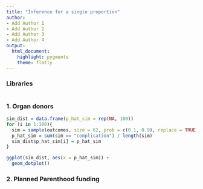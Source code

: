 ```yaml
---
title: "Inference for a single proportion"
author:
- Add Author 1
- Add Author 2
- Add Author 3
- Add Author 4
output: 
  html_document: 
    highlight: pygments
    theme: flatly
---
```


### Libraries

```r

```


### 1. Organ donors

<!--

- use as few hard coded arguments as possible (the ultimate goal is to be able to re-use the code with little or no modification for the next dataset/hypothesis test)
- use 50,000 simulations
- plot the null distribution as a histogram
- calculate the p-value in R (as opposed to counting number of simulations off of the dot plot)
- write up the conclusion based on the new p-value (and make sure your interpretation/
conclusion is in context of the data and the research question)
    - use inline R code to report the p-value in the text (if you're not sure how,
    see the "Inline R code" section at http://rmarkdown.rstudio.com)

-->

```r
sim_dist = data.frame(p_hat_sim = rep(NA, 100))
for (i in 1:100){
  sim = sample(outcomes, size = 62, prob = c(0.1, 0.9), replace = TRUE)
  p_hat_sim = sum(sim == "complication") / length(sim)
  sim_dist$p_hat_sim[i] = p_hat_sim
}

ggplot(sim_dist, aes(x = p_hat_sim)) + 
  geom_dotplot()
```


### 2. Planned Parenthood funding

<!-- 
Do these data provide convincing (statistically significant) evidence for this title? 

Be sure to report a p-value and state your conclusion in context of the data and the 
research question. Once again, use inline R code for incorporating the p-value in
the text.
-->


```r

```
